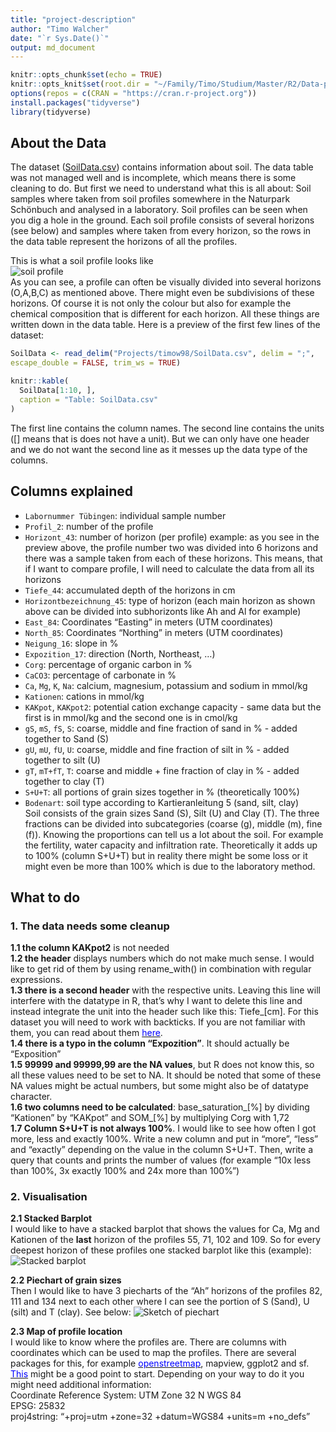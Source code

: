 ```yaml
---
title: "project-description"
author: "Timo Walcher"
date: "`r Sys.Date()`"
output: md_document
---
```


```r
knitr::opts_chunk$set(echo = TRUE)
knitr::opts_knit$set(root.dir = "~/Family/Timo/Studium/Master/R2/Data-projects-with-R-and-GitHub")
options(repos = c(CRAN = "https://cran.r-project.org"))
install.packages("tidyverse")
library(tidyverse)
```

## About the Data
The dataset ([SoilData.csv](SoilData.csv)) contains information about soil. The data table was not managed well and is incomplete, which means there is some cleaning to do. But first we need to understand what this is all about: Soil samples where taken from soil profiles somewhere in the Naturpark Schönbuch and analysed in a laboratory. Soil profiles can be seen when you dig a hole in the ground. Each soil profile consists of several horizons (see below) and samples where taken from every horizon, so the rows in the data table represent the horizons of all the profiles.

This is what a soil profile looks like  
![soil profile](soilprofile.jpg)  
As you can see, a profile can often be visually divided into several horizons (O,A,B,C) as mentioned above. There might even be subdivisions of these horizons. Of course it is not only the colour but also for example the chemical composition that is different for each horizon. All these things are written down in the data table. Here is a preview of the first few lines of the dataset: 
```r
SoilData <- read_delim("Projects/timow98/SoilData.csv", delim = ";", 
escape_double = FALSE, trim_ws = TRUE)
```

```r
knitr::kable(
  SoilData[1:10, ], 
  caption = "Table: SoilData.csv"
)
```

The first line contains the column names. The second line contains the units ([] means that is does not have a unit). But we can only have one header and we do not want the second line as it messes up the data type of the columns.
  
  
## Columns explained
- `Labornummer Tübingen`: individual sample number
- `Profil_2`: number of the profile
- `Horizont_43`: number of horizon (per profile)
example: as you see in the preview above, the profile number two was divided into 6 horizons and there was a sample taken from each of these horizons. This means, that if I want to compare profile, I will need to calculate the data from all its horizons
- `Tiefe_44`: accumulated depth of the horizons in cm
- `Horizontbezeichnung_45`: type of horizon (each main horizon as shown above can be divided into subhorizonts like Ah and Al for example)
- `East_84`: Coordinates "Easting" in meters (UTM coordinates)
- `North_85`: Coordinates "Northing" in meters (UTM coordinates)
- `Neigung_16`: slope in %
- `Expozition_17`: direction (North, Northeast, ...)
- `Corg`: percentage of organic carbon in %
- `CaCO3`: percentage of carbonate in %
- `Ca`, `Mg`, `K`, `Na`: calcium, magnesium, potassium and sodium in mmol/kg
- `Kationen`: cations in mmol/kg
- `KAKpot`, `KAKpot2`: potential cation exchange capacity - same data but the first is in mmol/kg and the second one is in cmol/kg
- `gS`, `mS`, `fS`, `S`: coarse, middle and fine fraction of sand in % - added together to Sand (S)
- `gU`, `mU`, `fU`, `U`: coarse, middle and fine fraction of silt in % - added together to silt (U)
- `gT`, `mT+fT`, `T`: coarse and middle + fine fraction of clay in % - added together to clay (T)
- `S+U+T`: all portions of grain sizes together in % (theoretically 100%)
- `Bodenart`: soil type according to Kartieranleitung 5 (sand, silt, clay)  
Soil consists of the grain sizes Sand (S), Silt (U) and Clay (T). The three fractions can be divided into subcategories (coarse (g), middle (m), fine (f)). Knowing the proportions can tell us a lot about the soil. For example the fertility, water capacity and infiltration rate. Theoretically it adds up to 100% (column S+U+T) but in reality there might be some loss or it might even be more than 100% which is due to the laboratory method.
  
  
## What to do
### 1. The data needs some cleanup
**1.1 the column KAKpot2** is not needed  
**1.2 the header** displays numbers which do not make much sense. I would like to get rid of them by using rename_with() in combination with regular expressions.  
**1.3 there is a second header** with the respective units. Leaving this line will interfere with the datatype in R, that's why I want to delete this line and instead integrate the unit into the header such like this: Tiefe_[cm]. For this dataset you will need to work with backticks. If you are not familiar with them, you can read about them [<span style="color:blue">here</span>](https://jhudatascience.org/intro_to_r/resources/quotes_vs_backticks.html).  
**1.4 there is a typo in the column "Expozition"**. It should actually be "Exposition"  
**1.5 99999 and 99999,99 are the NA values**, but R does not know this, so all these values need to be set to NA. It should be noted that some of these NA values might be actual numbers, but some might also be of datatype character.  
**1.6 two columns need to be calculated**: base_saturation_[%] by dividing "Kationen" by "KAKpot" and SOM_[%] by multiplying Corg with 1,72    
**1.7 Column S+U+T is not always 100%**. I would like to see how often I got more, less and exactly 100%. Write a new column and put in "more", "less" and "exactly" depending on the value in the column S+U+T. Then, write a query that counts and prints the number of values (for example "10x less than 100%, 3x exactly 100% and 24x more than 100%")  
  
### 2. Visualisation
**2.1 Stacked Barplot**  
I would like to have a stacked barplot that shows the values for Ca, Mg and Kationen of the **last** horizon of the profiles 55, 71, 102 and 109. So for every deepest horizon of these profiles one stacked barplot like this (example): ![Stacked barplot](https://r-graph-gallery.com/48-grouped-barplot-with-ggplot2_files/figure-html/thecode4-1.png)
  
**2.2 Piechart of grain sizes**  
Then I would like to have 3 piecharts of the "Ah" horizons of the profiles 82, 111 and 134 next to each other where I can see the portion of S (Sand), U (silt) and T (clay). See below:
  ![Sketch of piechart](sketch_1.jpg)
  
**2.3 Map of profile location**  
I would like to know where the profiles are. There are columns with coordinates which can be used to map the profiles. There are several packages for this, for example [<span style="color:blue">openstreetmap</span>](https://ajsmit.github.io/Intro_R_Official/mapping-google.html), mapview, ggplot2 and sf. [<span style="color:blue">This</span>](https://stackoverflow.com/questions/66827313/plotting-utm-coordinates) might be a good point to start. Depending on your way to do it you might need additional information:  
Coordinate Reference System: UTM Zone 32 N WGS 84  
EPSG: 25832  
proj4string: "+proj=utm +zone=32 +datum=WGS84 +units=m +no_defs"  